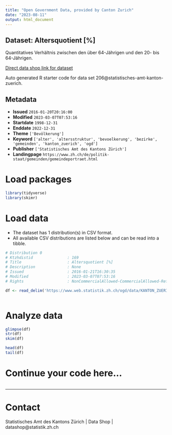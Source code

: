 ```yaml
---
title: "Open Government Data, provided by Canton Zurich"
date: "2023-08-11"
output: html_document
---
```


## Dataset: Altersquotient [%]

Quantitatives Verhältnis zwischen den über 64-Jährigen und den 20- bis 64-Jährigen.

[Direct data shop link for dataset](https://www.zh.ch/de/politik-staat/opendata.zhweb-noredirect.zhweb-cache.html#/datasets/206@statistisches-amt-kanton-zuerich)

Auto generated R starter code for data set 206@statistisches-amt-kanton-zuerich.

## Metadata

- **Issued** `2016-01-20T20:16:00`
- **Modified** `2023-03-07T07:53:16`
- **Startdate** `1998-12-31`
- **Enddate** `2022-12-31`
- **Theme** `['Bevölkerung']`
- **Keyword** `['alter', 'altersstruktur', 'bevoelkerung', 'bezirke', 'gemeinden', 'kanton_zuerich', 'ogd']`
- **Publisher** `['Statistisches Amt des Kantons Zürich']`
- **Landingpage** `https://www.zh.ch/de/politik-staat/gemeinden/gemeindeportraet.html`


# Load packages

```r

library(tidyverse)
library(skimr)

```

# Load data

-   The dataset has 1 distribution(s) in CSV format.
-   All available CSV distributions are listed below and can be read into a tibble.

```r

# Distribution 0
# Ktzhdistid               : 169
# Title                    : Altersquotient [%]
# Description              : None
# Issued                   : 2016-01-21T16:30:35
# Modified                 : 2023-03-07T07:53:16
# Rights                   : NonCommercialAllowed-CommercialAllowed-ReferenceRequired

df <- read_delim('https://www.web.statistik.zh.ch/ogd/data/KANTON_ZUERICH_95.csv')



```

# Analyze data

```r

glimpse(df)
str(df)
skim(df)

head(df)
tail(df)

```

# Continue your code here...

```r

```

------------------------------------------------------------------------

# Contact

Statistisches Amt des Kantons Zürich | Data Shop | datashop@statistik.zh.ch
